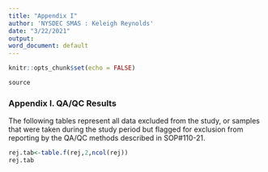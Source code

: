 ```yaml
---
title: "Appendix I"
author: 'NYSDEC SMAS : Keleigh Reynolds'
date: "3/22/2021"
output: 
word_document: default
---
```


```r
knitr::opts_chunk$set(echo = FALSE)

source

```
### Appendix I. QA/QC Results

The following tables represent all data excluded from the study, or samples that were taken during the study period but flagged for exclusion from reporting by the QA/QC methods described in SOP#110-21.


```r

rej.tab<-table.f(rej,2,ncol(rej))
rej.tab

```

